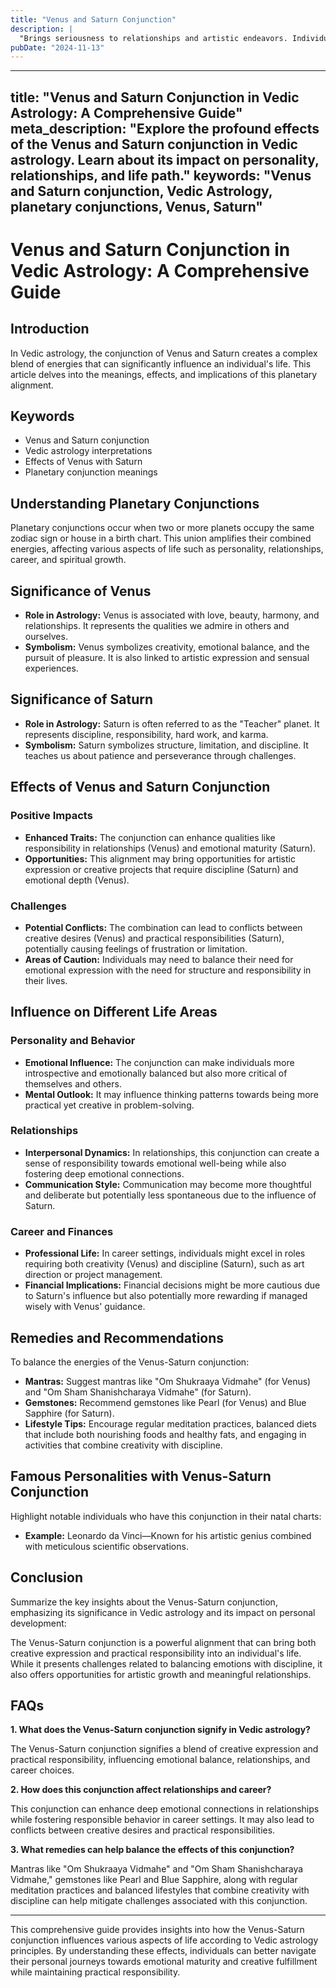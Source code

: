 ```yaml
---
title: "Venus and Saturn Conjunction"
description: |
  "Brings seriousness to relationships and artistic endeavors. Individuals"
pubDate: "2024-11-13"
---
```


---
title: "Venus and Saturn Conjunction in Vedic Astrology: A Comprehensive Guide"
meta_description: "Explore the profound effects of the Venus and Saturn conjunction in Vedic astrology. Learn about its impact on personality, relationships, and life path."
keywords: "Venus and Saturn conjunction, Vedic Astrology, planetary conjunctions, Venus, Saturn"
---

# Venus and Saturn Conjunction in Vedic Astrology: A Comprehensive Guide

## Introduction

In Vedic astrology, the conjunction of Venus and Saturn creates a complex blend of energies that can significantly influence an individual's life. This article delves into the meanings, effects, and implications of this planetary alignment.

## Keywords

- Venus and Saturn conjunction
- Vedic astrology interpretations
- Effects of Venus with Saturn
- Planetary conjunction meanings

## Understanding Planetary Conjunctions

Planetary conjunctions occur when two or more planets occupy the same zodiac sign or house in a birth chart. This union amplifies their combined energies, affecting various aspects of life such as personality, relationships, career, and spiritual growth.

## Significance of Venus

- **Role in Astrology:** Venus is associated with love, beauty, harmony, and relationships. It represents the qualities we admire in others and ourselves.
- **Symbolism:** Venus symbolizes creativity, emotional balance, and the pursuit of pleasure. It is also linked to artistic expression and sensual experiences.

## Significance of Saturn

- **Role in Astrology:** Saturn is often referred to as the "Teacher" planet. It represents discipline, responsibility, hard work, and karma.
- **Symbolism:** Saturn symbolizes structure, limitation, and discipline. It teaches us about patience and perseverance through challenges.

## Effects of Venus and Saturn Conjunction

### Positive Impacts

- **Enhanced Traits:** The conjunction can enhance qualities like responsibility in relationships (Venus) and emotional maturity (Saturn).
- **Opportunities:** This alignment may bring opportunities for artistic expression or creative projects that require discipline (Saturn) and emotional depth (Venus).

### Challenges

- **Potential Conflicts:** The combination can lead to conflicts between creative desires (Venus) and practical responsibilities (Saturn), potentially causing feelings of frustration or limitation.
- **Areas of Caution:** Individuals may need to balance their need for emotional expression with the need for structure and responsibility in their lives.

## Influence on Different Life Areas

### Personality and Behavior

- **Emotional Influence:** The conjunction can make individuals more introspective and emotionally balanced but also more critical of themselves and others.
- **Mental Outlook:** It may influence thinking patterns towards being more practical yet creative in problem-solving.

### Relationships

- **Interpersonal Dynamics:** In relationships, this conjunction can create a sense of responsibility towards emotional well-being while also fostering deep emotional connections.
- **Communication Style:** Communication may become more thoughtful and deliberate but potentially less spontaneous due to the influence of Saturn.

### Career and Finances

- **Professional Life:** In career settings, individuals might excel in roles requiring both creativity (Venus) and discipline (Saturn), such as art direction or project management.
- **Financial Implications:** Financial decisions might be more cautious due to Saturn's influence but also potentially more rewarding if managed wisely with Venus' guidance.

## Remedies and Recommendations

To balance the energies of the Venus-Saturn conjunction:

- **Mantras:** Suggest mantras like "Om Shukraaya Vidmahe" (for Venus) and "Om Sham Shanishcharaya Vidmahe" (for Saturn).
- **Gemstones:** Recommend gemstones like Pearl (for Venus) and Blue Sapphire (for Saturn).
- **Lifestyle Tips:** Encourage regular meditation practices, balanced diets that include both nourishing foods and healthy fats, and engaging in activities that combine creativity with discipline.

## Famous Personalities with Venus-Saturn Conjunction

Highlight notable individuals who have this conjunction in their natal charts:

- **Example:** Leonardo da Vinci—Known for his artistic genius combined with meticulous scientific observations.

## Conclusion

Summarize the key insights about the Venus-Saturn conjunction, emphasizing its significance in Vedic astrology and its impact on personal development:

The Venus-Saturn conjunction is a powerful alignment that can bring both creative expression and practical responsibility into an individual's life. While it presents challenges related to balancing emotions with discipline, it also offers opportunities for artistic growth and meaningful relationships.

## FAQs

**1. What does the Venus-Saturn conjunction signify in Vedic astrology?**

The Venus-Saturn conjunction signifies a blend of creative expression and practical responsibility, influencing emotional balance, relationships, and career choices.

**2. How does this conjunction affect relationships and career?**

This conjunction can enhance deep emotional connections in relationships while fostering responsible behavior in career settings. It may also lead to conflicts between creative desires and practical responsibilities.

**3. What remedies can help balance the effects of this conjunction?**

Mantras like "Om Shukraaya Vidmahe" and "Om Sham Shanishcharaya Vidmahe," gemstones like Pearl and Blue Sapphire, along with regular meditation practices and balanced lifestyles that combine creativity with discipline can help mitigate challenges associated with this conjunction.

---

This comprehensive guide provides insights into how the Venus-Saturn conjunction influences various aspects of life according to Vedic astrology principles. By understanding these effects, individuals can better navigate their personal journeys towards emotional maturity and creative fulfillment while maintaining practical responsibility.
